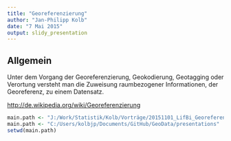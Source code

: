 ```yaml
---
title: "Georeferenzierung"
author: "Jan-Philipp Kolb"
date: "7 Mai 2015"
output: slidy_presentation
---
```


## Allgemein

Unter dem Vorgang der Georeferenzierung, Geokodierung, Geotagging oder Verortung versteht man die Zuweisung raumbezogener Informationen, der Georeferenz, zu einem Datensatz.

<http://de.wikipedia.org/wiki/Georeferenzierung>




```r
main.path <- "J:/Work/Statistik/Kolb/Vorträge/20151101_LifBi_Georeferenzierung/slides"
main.path <- "C:/Users/kolbjp/Documents/GitHub/GeoData/presentations"
setwd(main.path)
```

